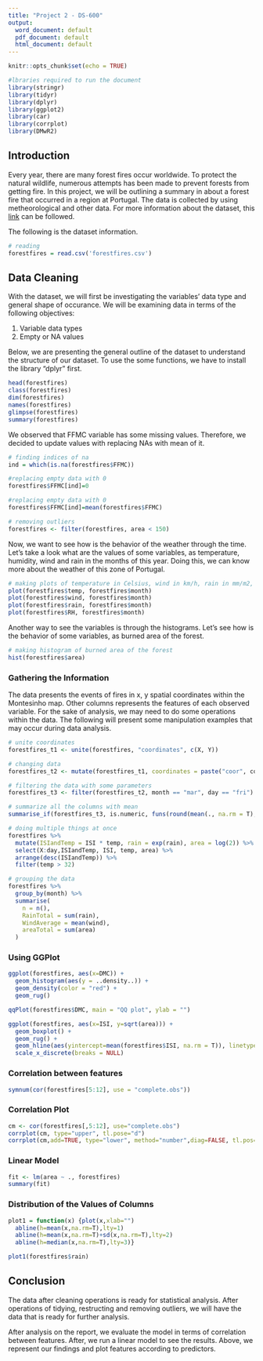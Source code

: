 ```yaml
---
title: "Project 2 - DS-600"
output:
  word_document: default
  pdf_document: default
  html_document: default
---
```


```r
knitr::opts_chunk$set(echo = TRUE)

#lbraries required to run the document
library(stringr)
library(tidyr)
library(dplyr)
library(ggplot2)
library(car)
library(corrplot)
library(DMwR2)
```

## Introduction

Every year, there are many forest fires occur worldwide. To protect the natural wildlife, numerous attempts has been made to prevent forests from getting fire. In this project, we will be outlining a summary in about a forest fire that occurred in a region at Portugal. The data is collected by using metheorological and other data. For more information about the dataset, this [link](http://www3.dsi.uminho.pt/pcortez/forestfires/forestfires-names.txt) can be followed.

The following is the dataset information.

```r
# reading 
forestfires = read.csv('forestfires.csv')
```

## Data Cleaning

With the dataset, we will first be investigating the variables' data type and general shape of occurance. We will be examining data in terms of the following objectives:

1. Variable data types
2. Empty or NA values

Below, we are presenting the general outline of the dataset to understand the structure of our dataset. To use the some functions, we have to install the library "dplyr" first.

```r
head(forestfires)
class(forestfires)
dim(forestfires)
names(forestfires)
glimpse(forestfires)
summary(forestfires)
```

We observed that FFMC variable has some missing values. Therefore, we decided to update values with replacing NAs with mean of it.

```r
# finding indices of na
ind = which(is.na(forestfires$FFMC))

#replacing empty data with 0
forestfires$FFMC[ind]=0

#replacing empty data with 0
forestfires$FFMC[ind]=mean(forestfires$FFMC)

# removing outliers
forestfires <- filter(forestfires, area < 150)
```

Now, we want to see how is the behavior of the weather through the time. Let's take a look what are the values of some variables, as temperature, humidity, wind and rain in the months of this year. Doing this, we can know more about the weather of this zone of Portugal.
```r
# making plots of temperature in Celsius, wind in km/h, rain in mm/m2, and humidty (RH) in % 
plot(forestfires$temp, forestfires$month)
plot(forestfires$wind, forestfires$month)
plot(forestfires$rain, forestfires$month)
plot(forestfires$RH, forestfires$month) 
```

Another way to see the variables is through the histograms. Let's see how is the behavior of some variables, as burned area of the forest.

```r
# making histogram of burned area of the forest
hist(forestfires$area)
```

### Gathering the Information

The data presents the events of fires in x, y spatial coordinates within the Montesinho map. Other columns represents the features of each observed variable. For the sake of analysis, we may need to do some operations within the data. The following will present some manipulation examples that may occur during data analysis.

```r
# unite coordinates
forestfires_t1 <- unite(forestfires, "coordinates", c(X, Y))

# changing data
forestfires_t2 <- mutate(forestfires_t1, coordinates = paste("coor", coordinates, sep = "_"))

# filtering the data with some parameters
forestfires_t3 <- filter(forestfires_t2, month == "mar", day == "fri")

# summarize all the columns with mean
summarise_if(forestfires_t3, is.numeric, funs(round(mean(., na.rm = T), 2)))

# doing multiple things at once
forestfires %>% 
  mutate(ISIandTemp = ISI * temp, rain = exp(rain), area = log(2)) %>% 
  select(X:day,ISIandTemp, ISI, temp, area) %>%
  arrange(desc(ISIandTemp)) %>%
  filter(temp > 32)

# grouping the data
forestfires %>%
  group_by(month) %>%
  summarise(
    n = n(),
    RainTotal = sum(rain),
    WindAverage = mean(wind),
    areaTotal = sum(area)
  )
```

### Using GGPlot

```r
ggplot(forestfires, aes(x=DMC)) + 
  geom_histogram(aes(y = ..density..)) + 
  geom_density(color = "red") + 
  geom_rug()

qqPlot(forestfires$DMC, main = "QQ plot", ylab = "")

ggplot(forestfires, aes(x=ISI, y=sqrt(area))) +
  geom_boxplot() + 
  geom_rug() + 
  geom_hline(aes(yintercept=mean(forestfires$ISI, na.rm = T)), linetype = 2, color = "red") +
  scale_x_discrete(breaks = NULL)
```

### Correlation between features

```r
symnum(cor(forestfires[5:12], use = "complete.obs"))
```

### Correlation Plot

```r
cm <- cor(forestfires[,5:12], use="complete.obs")
corrplot(cm, type="upper", tl.pose="d")
corrplot(cm,add=TRUE, type="lower", method="number",diag=FALSE, tl.pos="n", cl.pos="n")
```

### Linear Model
```r
fit <- lm(area ~ ., forestfires) 
summary(fit)
```

### Distribution of the Values of Columns

```r
plot1 = function(x) {plot(x,xlab="")
  abline(h=mean(x,na.rm=T),lty=1)
  abline(h=mean(x,na.rm=T)+sd(x,na.rm=T),lty=2)
  abline(h=median(x,na.rm=T),lty=3)}

plot1(forestfires$rain)
```

## Conclusion
The data after cleaning operations is ready for statistical analysis. After operations of tidying, restructing and removing outliers, we will have the data that is ready for further analysis.

After analysis on the report, we evaluate the model in terms of correlation between features. After, we run a linear model to see the results. Above, we represent our findings and plot features according to predictors.

